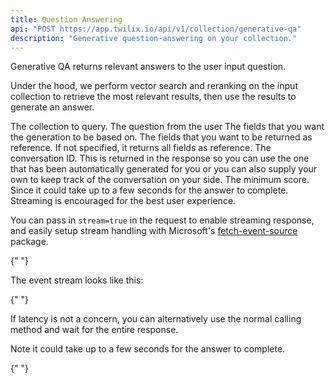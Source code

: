 ```yaml
---
title: Question Answering
api: "POST https://app.twilix.io/api/v1/collection/generative-qa"
description: "Generative question-answering on your collection."
---
```


Generative QA returns relevant answers to the user input question.

Under the hood, we perform vector search and reranking on the input collection to retrieve the most relevant results, then use the results to generate an answer.

<ParamField body="collection" type="string" required>
  The collection to query.
</ParamField>

<ParamField body="userInput" type="string" required>
  The question from the user
</ParamField>
<ParamField body="promptFields" type="array">
  The fields that you want the generation to be based on.
</ParamField>
<ParamField body="fields" type="array">
  The fields that you want to be returned as reference. If not specified, it
  returns all fields as reference.
</ParamField>
<ParamField body="conversationID" type="string">
  The conversation ID. This is returned in the response so you can use the one
  that has been automatically generated for you or you can also supply your own
  to keep track of the conversation on your side.
</ParamField>
<ParamField body="minimumScore" type="float">
  The minimum score.
</ParamField>
<Snippet file="param-include-moderation.mdx" />
<Snippet file="param-limit.mdx" />
<Snippet file="param-stream.mdx" />
<Snippet file="header-application-type.mdx" />

<Accordion title="JavaScript Streaming Example">
  Since it could take up to a few seconds for the answer to complete. Streaming
  is encouraged for the best user experience.

You can pass in `stream=true` in the request to enable streaming response, and
easily setup stream handling
with Microsoft's
[fetch-event-source](https://www.npmjs.com/package/@microsoft/fetch-event-source)
package.

{" "}

<Snippet file="react-streaming-example-qna.mdx" />

The event stream looks like this:

{" "}

<Snippet file="sample-event-stream.mdx" />

</Accordion>

<Accordion title="JavaScript No Streaming Example">
If latency is not a concern, you can alternatively use the normal calling method and wait for the entire response.

Note it could take up to a few seconds for the answer to complete.

{" "}

<Snippet file="react-normal-example-qna.mdx" />

</Accordion>
